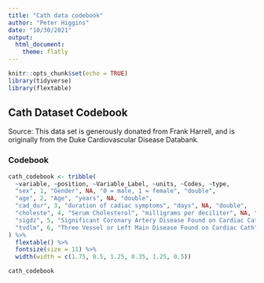 ```yaml
---
title: "Cath data codebook"
author: "Peter Higgins"
date: "10/30/2021"
output: 
  html_document:
    theme: flatly
---
```


```r
knitr::opts_chunk$set(echo = TRUE)
library(tidyverse)
library(flextable)
```


## Cath Dataset Codebook

Source: This data set is generously donated from Frank Harrell, and is originally from the Duke Cardiovascular Disease Databank.

### Codebook

```r
cath_codebook <- tribble(
  ~variable, ~position, ~Variable_Label, ~units, ~Codes, ~type,
  "sex", 1, "Gender", NA, "0 = male, 1 = female", "double",
  "age", 2, "Age", "years", NA, "double",
  "cad_dur", 3, "duration of cadiac symptoms", "days", NA, "double",
  "choleste", 4, "Serum Cholesterol", "milligrams per deciliter", NA, "double",
  "sigdz", 5, "Significant Coronary Artery Disease Found on Cardiac Cath", NA, "0 = no, 1 = yes", "double",
  "tvdlm", 6, "Three Vessel or Left Main Disease Found on Cardiac Cath", NA, "0 = no, 1 = yes", "double",
) %>% 
  flextable() %>% 
  fontsize(size = 11) %>% 
  width(width = c(1.75, 0.5, 1.25, 0.35, 1.25, 0.5))

cath_codebook

```
